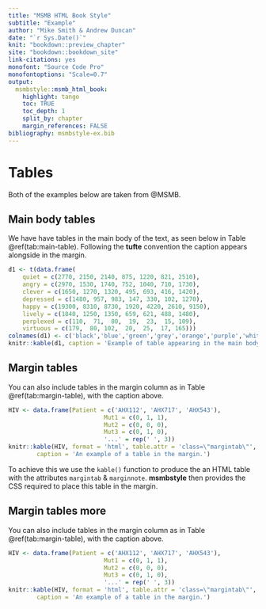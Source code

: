 ```yaml
---
title: "MSMB HTML Book Style"
subtitle: "Example"
author: "Mike Smith & Andrew Duncan"
date: "`r Sys.Date()`"
knit: "bookdown::preview_chapter"
site: "bookdown::bookdown_site"
link-citations: yes
monofont: "Source Code Pro"
monofontoptions: "Scale=0.7"
output:
  msmbstyle::msmb_html_book:
    highlight: tango
    toc: TRUE
    toc_depth: 1
    split_by: chapter
    margin_references: FALSE
bibliography: msmbstyle-ex.bib
---
```


# Tables

Both of the examples below are taken from @MSMB.

## Main body tables

We have have tables in the main body of the text, as seen below in Table \@ref(tab:main-table).  Following the **tufte** convention the caption appears alongside in the margin.

```r
d1 <- t(data.frame(
    quiet = c(2770, 2150, 2140, 875, 1220, 821, 2510),
    angry = c(2970, 1530, 1740, 752, 1040, 710, 1730),
    clever = c(1650, 1270, 1320, 495, 693, 416, 1420),
    depressed = c(1480, 957, 983, 147, 330, 102, 1270),
    happy = c(19300, 8310, 8730, 1920, 4220, 2610, 9150),
    lively = c(1840, 1250, 1350, 659, 621, 488, 1480),
    perplexed = c(110,  71,  80,  19,  23,  15, 109),
    virtuous = c(179,  80, 102,  20,  25,  17, 165)))
colnames(d1) <- c('black','blue','green','grey','orange','purple','white')
knitr::kable(d1, caption = 'Example of table appearing in the main body of the text.', align = "l")
```

## Margin tables

You can also include tables in the margin column as in Table \@ref(tab:margin-table), with the caption above.

```r
HIV <- data.frame(Patient = c('AHX112', 'AHX717', 'AHX543'), 
                           Mut1 = c(0, 1, 1),
                           Mut2 = c(0, 0, 0),
                           Mut3 = c(0, 1, 0),
                           '...' = rep(' ', 3))
knitr::kable(HIV, format = 'html', table.attr = 'class=\"margintab\"',
        caption = 'An example of a table in the margin.') 
```

To achieve this we use the `kable()` function to produce the an HTML table with the attributes `margintab` & `marginnote`.  **msmbstyle** then provides the CSS required to place this table in the margin.

## Margin tables more

You can also include tables in the margin column as in Table \@ref(tab:margin-table), with the caption above.

```r
HIV <- data.frame(Patient = c('AHX112', 'AHX717', 'AHX543'), 
                           Mut1 = c(0, 1, 1),
                           Mut2 = c(0, 0, 0),
                           Mut3 = c(0, 1, 0),
                           '...' = rep(' ', 3))
knitr::kable(HIV, format = 'html', table.attr = 'class=\"margintab\"',
        caption = 'An example of a table in the margin.') 
```